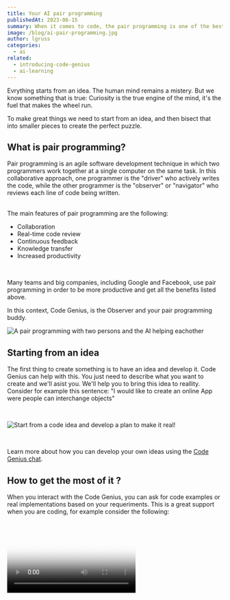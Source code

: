 ```yaml
---
title: Your AI pair programming
publishedAt: 2023-06-15
summary: When it comes to code, the pair programming is one of the best development practice
image: /blog/ai-pair-programming.jpg
author: lgruss
categories:
  - ai
related:
  - introducing-code-genius
  - ai-learning
---
```


Evrything starts from an idea. The human mind remains a mistery.
But we know something that is true: Curiosity is the true engine of the mind, it's the fuel that makes the wheel run.

To make great things we need to start from an idea, and then bisect that into smaller pieces to create the perfect puzzle.

<h2 className="my-4 text-2xl font-semibold">What is pair programming?</h2>

Pair programming is an agile software development technique in which two programmers work together at a single computer on the same task.
In this collaborative approach, one programmer is the "driver" who actively writes the code, while the other programmer is the "observer" or "navigator" who reviews each line of code being written.

<br />
The main features of pair programming are the following:
<br />

- Collaboration
- Real-time code review
- Continuous feedback
- Knowledge transfer
- Increased productivity

<br />

Many teams and big companies, including Google and Facebook, use pair programming
in order to be more productive and get all the benefits listed above.

In this context, Code Genius, is the Observer and your pair programming buddy.

<Image
  alt="A pair programming with two persons and the AI helping eachother"
  src="/blog/pair-programming.jpg"
  width={1607}
  height={946}
/>

## Starting from an idea

The first thing to create something is to have an idea and develop it. Code Genius can help with this.
You just need to describe what you want to create and we'll asist you. We'll help you to bring this idea to reallity.
Consider for example this sentence: "I would like to create an online App were people can interchange objects"

<br />

<Image
  alt="Start from a code idea and develop a plan to make it real!"
  src="/blog/from-code-idea-to-implementation.png"
  width={1393}
  height={722}
/>

<br />

Learn more about how you can develop your own ideas using the [Code Genius chat](/code-chat).

## How to get the most of it ?

When you interact with the Code Genius, you can ask for code examples or real implementations based on your requeriments.
This is a great support when you are coding, for example consider the following:

<br />

<Video poster="/blog/chat-poster.png" videoSrc="/static/code-example.mp4" />

